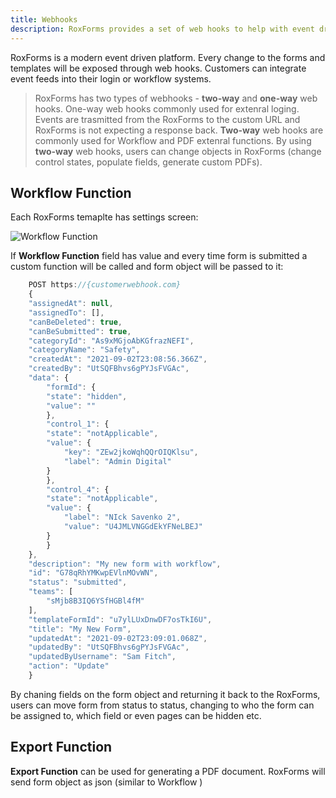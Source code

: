 ```yaml
---
title: Webhooks
description: RoxForms provides a set of web hooks to help with event driven integrations
---
```


RoxForms is a modern event driven platform. Every change to the forms and templates will be exposed through web hooks. Customers can integrate event feeds into their login or workflow systems.
> RoxForms has two types of webhooks - **two-way** and **one-way** web hooks. One-way web hooks commonly used for extenral loging. Events are trasmitted from the RoxForms to the custom URL and RoxForms is not expecting a response back.
**Two-way** web hooks are commonly used for Workflow and PDF extenral functions. By using **two-way** web hooks, users can change objects in RoxForms (change control states, populate fields, generate custom PDFs).

## Workflow Function

Each RoxForms temaplte has settings screen:

<img src="../images/workflow.png" alt="Workflow Function" class="screenshot" />

If **Workflow Function** field has value and every time form is submitted a custom function will be called and form object will be passed to it:

```jsx
    POST https://{customerwebhook.com}
    {
    "assignedAt": null,
    "assignedTo": [],
    "canBeDeleted": true,
    "canBeSubmitted": true,
    "categoryId": "As9xMGjoAbKGfrazNEFI",
    "categoryName": "Safety",
    "createdAt": "2021-09-02T23:08:56.366Z",
    "createdBy": "UtSQFBhvs6gPYJsFVGAc",
    "data": {
        "formId": {
        "state": "hidden",
        "value": ""
        },
        "control_1": {
        "state": "notApplicable",
        "value": {
            "key": "ZEw2jkoWqhQQrOIQKlsu",
            "label": "Admin Digital"
        }
        },
        "control_4": {
        "state": "notApplicable",
        "value": {
            "label": "NIck Savenko 2",
            "value": "U4JMLVNGGdEkYFNeLBEJ"
        }
        }
    },
    "description": "My new form with workflow",
    "id": "G78qRhYMKwpEVlnMOvWN",
    "status": "submitted",
    "teams": [
        "sMjb8B3IQ6YSfHGBl4fM"
    ],
    "templateFormId": "u7ylLUxDnwDF7osTkI6U",
    "title": "My New Form",
    "updatedAt": "2021-09-02T23:09:01.068Z",
    "updatedBy": "UtSQFBhvs6gPYJsFVGAc",
    "updatedByUsername": "Sam Fitch",
    "action": "Update"
    }
```

By chaning fields on the form object and returning it back to the RoxForms, users can move form from status to status, changing to who the form can be assigned to, which field or even pages can be hidden etc.  

## Export Function
**Export Function** can be used for generating a PDF document. RoxForms will send form object as json (similar to Workflow )